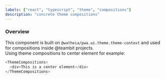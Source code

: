 ```yaml
---
labels: ["react", "typescript", "theme", "compositions"]
description: "concrete theme compositions"
---
```



### Overview

This component is built on `@watheia/pwa.ui.theme.theme-context` and used for compositions inside @teambit projects.  
Using theme compositions to center element for example:

```js live
<ThemeCompositions>
  <div>This is a center element</div>
</ThemeCompositions>
```
